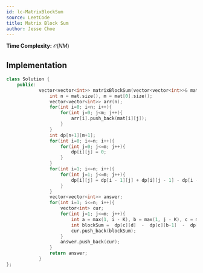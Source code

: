 ```yaml
---
id: lc-MatrixBlockSum
source: LeetCode
title: Matrix Block Sum
author: Jesse Choe
---
```


**Time Complexity:** $\mathcal O(NM)$

## Implementation

<LanguageSection>

<CPPSection>

```cpp
class Solution {
    public:
            vector<vector<int>> matrixBlockSum(vector<vector<int>>& mat, int K) {
                int n = mat.size(), m = mat[0].size();
                vector<vector<int>> arr(n);
                for(int i=0; i<n; i++){
                    for(int j=0; j<m; j++){
                        arr[i].push_back(mat[i][j]);
                    }
                }
                int dp[n+1][m+1];
                for(int i=0; i<=n; i++){
                    for(int j=0; j<=m; j++){
                        dp[i][j] = 0;
                    }
                }
                for(int i=1; i<=n; i++){
                    for(int j=1; j<=m; j++){
                        dp[i][j] = dp[i - 1][j] + dp[i][j - 1] - dp[i - 1][j - 1] + arr[i - 1][j - 1];
                    }
                }
                vector<vector<int>> answer;
                for(int i=1; i<=n; i++){
                    vector<int> cur;
                    for(int j=1; j<=m; j++){
                        int a = max(1, i - K), b = max(1, j - K), c = min(n, i + K), d = min(m, j + K);
                        int blockSum =  dp[c][d]  -  dp[c][b-1]  -  dp[a-1][d]  +  dp[a-1][b-1];
                        cur.push_back(blockSum);
                    }
                    answer.push_back(cur);
                }
                return answer;
            }
};
```

</CPPSection>

</LanguageSection>
